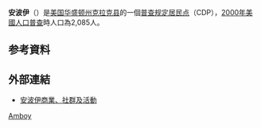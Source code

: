 {{Infobox settlement
|name                     = 安波伊
|official_name            = Amboy, Washington
|native_name              = Amboy{{en}}
|settlement_type          = [[普查规定居民点|CDP]]
|nickname                 = 
|motto                    = 

<!-- 圖片 -->
|image_skyline            = 
|imagesize                = 
|image_caption            = 
|image_flag               = 
|image_seal               = 

<!-- 地圖 -->
|image_map = Clark_County_Washington_Incorporated_and_Unincorporated_areas_Amboy_Highlighted.svg
|mapsize                  = 250px
|map_caption              = 安波伊位置圖
|image_map1               = 
|mapsize1                 = 
|map_caption1             = 

<!-- 行政區 -->
|subdivision_type         = [[國家|國家]]
|subdivision_name         = {{USA}}
|subdivision_type1        = [[美国州份|州]]
|subdivision_name1        = [[華盛頓州|華盛頓州]]
|subdivision_type2        = [[华盛顿州行政区划|郡]]
|subdivision_name2        = [[克拉克县_(华盛顿州)|克拉克县]]

<!-- 政府 -->
|government_footnotes     = 
|government_type          = 
|leader_title             = 
|leader_name              = 
|leader_title1            = 
|leader_name1             = 
|established_title        = 
|established_date         = 

<!-- 地區 -->
|unit_pref  =  
|area_footnotes           = 
|area_magnitude           = 
|area_total_km2           = 37.1
|area_land_km2            = 37.1
|area_water_km2           = 0.0
|area_total_sq_mi         = 14.3
|area_land_sq_mi          = 14.3
|area_water_sq_mi         = 0.0

<!-- 人口 -->
|population_as_of         = [[2000年美國人口普查|2000年]]
|population_footnotes     = 
|population_total         = 2085
|population_density_km2   = 56.3
|population_density_sq_mi = 145.7

<!-- 基本資料 -->
|timezone                 = [[太平洋時區|PST]]
|utc_offset               = -8
|timezone_DST             = PDT
|utc_offset_DST           = -7
|elevation_footnotes      =
|elevation_m              = 125
|elevation_ft             = 410
|coordinates_display      = inline,title
|coordinates_type         = region:US_type:city
|latd = 45 |latm = 54 |lats = 12 |latNS = N
|longd = 122 |longm = 27 |longs = 56 |longEW = W

<!-- 其它 -->
|postal_code_type         = [[美國郵遞區號|郵遞區號]]
|postal_code              = 98601
|area_code                = [[北美洲电话区号列表|360]]
|blank_name               = [[聯邦資訊處理標準|FIPS碼]]
|blank_info               = 53-01850{{GR|2}}
|blank1_name              = [[地名資訊系統|GNIS]]編號
|blank1_info              = 1515846{{GR|3}}
|website                  = 
|footnotes                = 
}}
'''安波伊'''（{{lang-en|'''Amboy'''}}）是[[美国|美国]][[华盛顿州|华盛顿州]][[克拉克县_(华盛顿州)|克拉克县]]的一個[[普查规定居民点|普查规定居民点]]（CDP），[[2000年美國人口普查|2000年美國人口普查]]時人口為2,085人。

== 参考資料 ==
{{reflist}}

== 外部連結 ==
* {{en}} [http://www.amboywa.com/ 安波伊商業、社群及活動] {{Wayback|url=http://www.amboywa.com/ |date=20200916101705 }}

{{Clark County, Washington}}

[[category:华盛顿州普查规定居民点|Amboy]]